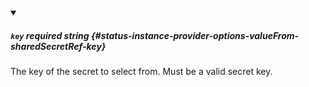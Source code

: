 
<details className="config-field" data-expandable="false" open>
<summary>

##### `key` <span className="config-field-required" data-required="true">required</span> <span className="config-field-type">string</span> <span className="config-field-default"></span> <span className="config-field-enum"></span> {#status-instance-provider-options-valueFrom-sharedSecretRef-key}

The key of the secret to select from.  Must be a valid secret key.

</summary>



</details>

